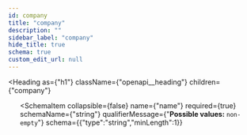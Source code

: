 ```yaml
---
id: company
title: "company"
description: ""
sidebar_label: "company"
hide_title: true
schema: true
custom_edit_url: null
---
```



<Heading
  as={"h1"}
  className={"openapi__heading"}
  children={"company"}
>
</Heading>





<ul>
  <SchemaItem
    collapsible={false}
    name={"id"}
    required={true}
    schemaName={"string"}
    qualifierMessage={"**Possible values:** `non-empty`"}
    schema={{"type":"string","minLength":1}}
  >
    
  </SchemaItem><SchemaItem
    collapsible={false}
    name={"name"}
    required={true}
    schemaName={"string"}
    qualifierMessage={"**Possible values:** `non-empty`"}
    schema={{"type":"string","minLength":1}}
  >
    
  </SchemaItem>
</ul>
            